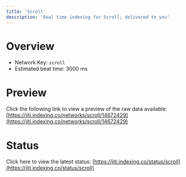 ```yaml
---
title: 'Scroll'
description: 'Real time indexing for Scroll; delivered to you'
---
```


# Overview
- Network Key: `scroll`
- Estimated beat time: 3000 ms

# Preview
Click the following link to view a preview of the raw data available: [https://jiti.indexing.co/networks/scroll/14672429](https://jiti.indexing.co/networks/scroll/14672429)

# Status
Click here to view the latest status: [https://jiti.indexing.co/status/scroll](https://jiti.indexing.co/status/scroll)
